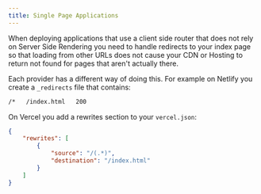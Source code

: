 ```yaml
---
title: Single Page Applications
---
```


When deploying applications that use a client side router that does not rely on Server Side Rendering you need to handle redirects to your index page so that loading from other URLs does not cause your CDN or Hosting to return not found for pages that aren't actually there.

Each provider has a different way of doing this. For example on Netlify you create a `_redirects` file that contains:

```sh
/*   /index.html   200
```

On Vercel you add a rewrites section to your `vercel.json`:

```json
{
	"rewrites": [
		{
			"source": "/(.*)",
			"destination": "/index.html"
		}
	]
}
```
